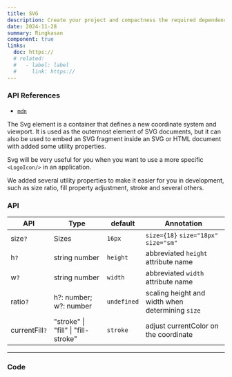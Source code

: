 ```yaml
---
title: SVG
description: Create your project and compactness the required dependencies.
date: 2024-11-28
summary: Ringkasan
component: true
links:
  doc: https://
  # related:
  #   - label: label
  #     link: https://
---
```


### API References

- [`mdn`](https://developer.mozilla.org/en-US/docs/Web/SVG/Element/svg)

The Svg element is a container that defines a new coordinate system and viewport. It is used as the outermost element of SVG documents, but it can also be used to embed an SVG fragment inside an SVG or HTML document with added some utility properties.

Svg will be very useful for you when you want to use a more specific `<LogoIcon/>` in an application.

We added several utility properties to make it easier for you in development, such as size ratio, fill property adjustment, stroke and several others.

### API

| API            | Type                                | default     | Annotation                                       |
| -------------- | ----------------------------------- | ----------- | ------------------------------------------------ |
| size`?`        | Sizes                               | `16px`      | `size={18}` `size="18px"` `size="sm"`            |
| h`?`           | string number                       | `height`    | abbreviated `height` attribute name              |
| w`?`           | string number                       | `width`     | abbreviated `width` attribute name               |
| ratio`?`       | h?: number; w?: number              | `undefined` | scaling height and width when determining `size` |
| currentFill`?` | "stroke" \| "fill" \| "fill-stroke" | `stroke`    | adjust currentColor on the coordinate            |

---

### Code
